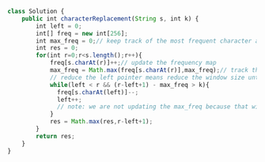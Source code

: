 ```js
class Solution {
    public int characterReplacement(String s, int k) {
        int left = 0;
        int[] freq = new int[256];
        int max_freq = 0;// keep track of the most frequent character at every point
        int res = 0;
        for(int r=0;r<s.length();r++){
            freq[s.charAt(r)]++;// update the frequency map
            max_freq = Math.max(freq[s.charAt(r)],max_freq);// track the max_freq
            // reduce the left pointer means reduce the window size until we met the condition of less frequent element to be less than equals to k
            while(left < r && (r-left+1) - max_freq > k){
              freq[s.charAt(left)]--;
              left++;
              // note: we are not updating the max_freq because that will not effect the max_length/result
            }
            res = Math.max(res,r-left+1);
        }
        return res;
    }
}
```